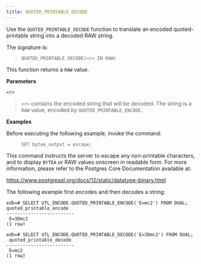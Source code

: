 ```yaml
---
title: QUOTED_PRINTABLE_DECODE
---
```


Use the `QUOTED_PRINTABLE_DECODE` function to translate an encoded
quoted-printable string into a decoded RAW string.

The signature is:

> `QUOTED_PRINTABLE_DECODE(<r> IN RAW)`

This function returns a `RAW` value.

**Parameters**

`<r>`

> `<r>` contains the encoded string that will be decoded. The string is
> a `RAW` value, encoded by `QUOTED_PRINTABLE_ENCODE`.

**Examples**

Before executing the following example, invoke the command:

> `SET bytea_output = escape;`

This command instructs the server to escape any non-printable
characters, and to display `BYTEA` or RAW values onscreen in readable
form. For more information, please refer to the Postgres Core
Documentation available at:

<https://www.postgresql.org/docs/12/static/datatype-binary.html>

The following example first encodes and then decodes a string:

``` text
edb=# SELECT UTL_ENCODE.QUOTED_PRINTABLE_ENCODE('E=mc2') FROM DUAL;  quoted_printable_encode
-------------------------
 E=3Dmc2
(1 row)

edb=# SELECT UTL_ENCODE.QUOTED_PRINTABLE_DECODE('E=3Dmc2') FROM DUAL;
 quoted_printable_decode
-------------------------
 E=mc2
(1 row)
```
